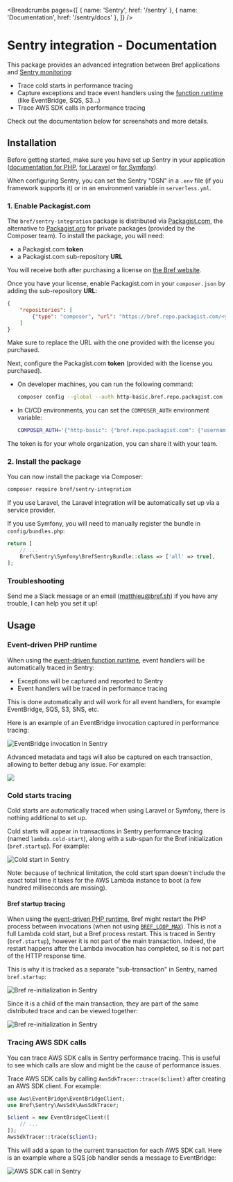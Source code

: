 
<Breadcrumbs pages={[
    { name: 'Sentry', href: '/sentry' },
    { name: 'Documentation', href: '/sentry/docs' },
]} />

# Sentry integration - Documentation

This package provides an advanced integration between Bref applications and [Sentry monitoring](https://sentry.io/):

- Trace cold starts in performance tracing
- Capture exceptions and trace event handlers using the [function runtime](/docs/runtimes/function) (like EventBridge, SQS, S3…)
- Trace AWS SDK calls in performance tracing

Check out the documentation below for screenshots and more details.

## Installation

Before getting started, make sure you have set up Sentry in your application ([documentation for PHP](https://docs.sentry.io/platforms/php/), [for Laravel](https://docs.sentry.io/platforms/php/guides/laravel/) or [for Symfony](https://docs.sentry.io/platforms/php/symfony/)).

When configuring Sentry, you can set the Sentry "DSN" in a `.env` file (if you framework supports it) or in an environment variable in `serverless.yml`.

### 1. Enable Packagist.com

The `bref/sentry-integration` package is distributed via [Packagist.com](https://packagist.com), the alternative to [Packagist.org](https://packagist.org) for private packages (provided by the Composer team). To install the package, you will need:

- a Packagist.com **token**
- a Packagist.com sub-repository **URL**

You will receive both after purchasing a license on [the Bref website](/sentry).

Once you have your license, enable Packagist.com in your `composer.json` by adding the sub-repository **URL**:

```json
{
    "repositories": [
        {"type": "composer", "url": "https://bref.repo.packagist.com/<your-org-name>/"}
    ]
}
```

<Callout>
    Make sure to replace the URL with the one provided with the license you purchased.
</Callout>

Next, configure the Packagist.com **token** (provided with the license you purchased).

- On developer machines, you can run the following command:

  ```bash
  composer config --global --auth http-basic.bref.repo.packagist.com token <your-token>
  ```
- In CI/CD environments, you can set the `COMPOSER_AUTH` environment variable:

  ```bash
  COMPOSER_AUTH='{"http-basic": {"bref.repo.packagist.com": {"username": "token", "password": "<token-here>"}}}'
  ```

<Callout>
    The token is for your whole organization, you can share it with your team.
</Callout>

### 2. Install the package

You can now install the package via Composer:

```bash
composer require bref/sentry-integration
```

If you use Laravel, the Laravel integration will be automatically set up via a service provider.

If you use Symfony, you will need to manually register the bundle in `config/bundles.php`:

```php
return [
    // ...
    Bref\Sentry\Symfony\BrefSentryBundle::class => ['all' => true],
];
```

### Troubleshooting

Send me a Slack message or an email (matthieu@bref.sh) if you have any trouble, I can help you set it up!

## Usage

### Event-driven PHP runtime

When using the [event-driven function runtime](/docs/runtimes/function), event handlers will be automatically traced in Sentry:

- Exceptions will be captured and reported to Sentry
- Event handlers will be traced in performance tracing

This is done automatically and will work for all event handlers, for example EventBridge, SQS, S3, SNS, etc.

Here is an example of an EventBridge invocation captured in performance tracing:

![EventBridge invocation in Sentry](./eventbridge.png)

Advanced metadata and tags will also be captured on each transaction, allowing to better debug any issue. For example:

![](./metadata.png)

### Cold starts tracing

Cold starts are automatically traced when using Laravel or Symfony, there is nothing additional to set up.

Cold starts will appear in transactions in Sentry performance tracing (named `lambda.cold-start`), along with a sub-span for the Bref initialization (`bref.startup`). For example:

![Cold start in Sentry](./cold-start.png)

<Callout type="info">
    Note: because of technical limitation, the cold start span doesn't include the exact total time it takes for the AWS Lambda instance to boot (a few hundred milliseconds are missing).
</Callout>

#### Bref startup tracing

When using the [event-driven PHP runtime](/docs/runtimes/function), Bref might restart the PHP process between invocations (when not using [`BREF_LOOP_MAX`](/docs/environment/performances#bref-for-event-driven-functions)). This is not a full Lambda cold start, but a Bref process restart. This is traced in Sentry (`bref.startup`), however it is not part of the main transaction. Indeed, the restart happens after the Lambda invocation has completed, so it is not part of the HTTP response time.

This is why it is tracked as a separate "sub-transaction" in Sentry, named `bref.startup`:

![Bref re-initialization in Sentry](./bref-startup-transaction.png)

Since it is a child of the main transaction, they are part of the same distributed trace and can be viewed together:

![Bref re-initialization in Sentry](./trace-startup.png)

### Tracing AWS SDK calls

You can trace AWS SDK calls in Sentry performance tracing. This is useful to see which calls are slow and might be the cause of performance issues.

Trace AWS SDK calls by calling `AwsSdkTracer::trace($client)` after creating an AWS SDK client. For example:

```php
use Aws\EventBridge\EventBridgeClient;
use Bref\Sentry\AwsSdk\AwsSdkTracer;

$client = new EventBridgeClient([
    // ...
]);
AwsSdkTracer::trace($client);
```

This will add a span to the current transaction for each AWS SDK call. Here is an example where a SQS job handler sends a message to EventBridge:

![AWS SDK call in Sentry](./sdk-call.png)
